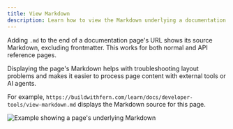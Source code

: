 ```yaml
---
title: View Markdown
description: Learn how to view the Markdown underlying a documentation page, to help with tool integration and troubleshooting.
---
```


Adding `.md` to the end of a documentation page's URL shows its source Markdown, excluding frontmatter. This works for both normal and API reference pages.

<Tip>Displaying the page's Markdown helps with troubleshooting layout problems and makes it easier to process page content with external tools or AI agents.</Tip>

For example, `https://buildwithfern.com/learn/docs/developer-tools/view-markdown.md` displays the Markdown source for this page.

<Frame>
  <img src="./view-markdown.png"
       alt="Example showing a page's underlying Markdown"
       className="rounded-lg border border-gray-200 dark:border-gray-700"
  />
</Frame>
